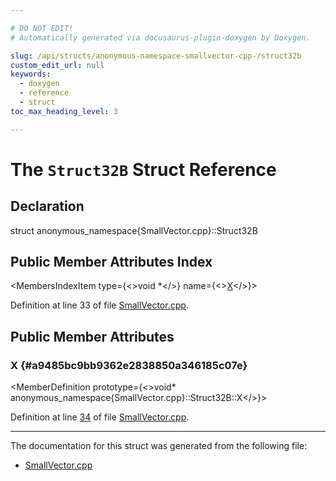 ```yaml
---

# DO NOT EDIT!
# Automatically generated via docusaurus-plugin-doxygen by Doxygen.

slug: /api/structs/anonymous-namespace-smallvector-cpp-/struct32b
custom_edit_url: null
keywords:
  - doxygen
  - reference
  - struct
toc_max_heading_level: 3

---
```





# The `Struct32B` Struct Reference

<DoxygenPage pluginConfig={pluginConfig}>



## Declaration

<CodeBlock>struct anonymous_namespace{SmallVector.cpp}::Struct32B</CodeBlock>

## Public Member Attributes Index

<MembersIndex>

<MembersIndexItem
  type={<>void &#42;</>}
  name={<><a href="#a9485bc9bb9362e2838850a346185c07e">X</a></>}>
</MembersIndexItem>

</MembersIndex>


Definition at line 33 of file <a href="/docs/api/files/lib/lib/support/smallvector-cpp">SmallVector.cpp</a>.

<SectionDefinition>

## Public Member Attributes

### X {#a9485bc9bb9362e2838850a346185c07e}

<MemberDefinition
  prototype={<>void&#42; anonymous&#95;namespace&#123;SmallVector.cpp&#125;::Struct32B::X</>}>

Definition at line <a href="/docs/api/files/lib/lib/support/smallvector-cpp/#l00034">34</a> of file <a href="/docs/api/files/lib/lib/support/smallvector-cpp">SmallVector.cpp</a>.
</MemberDefinition>

</SectionDefinition>

<hr/>

The documentation for this struct was generated from the following file:

<ul>
<li><a href="/docs/api/files/lib/lib/support/smallvector-cpp">SmallVector.cpp</a></li>
</ul>

</DoxygenPage>
